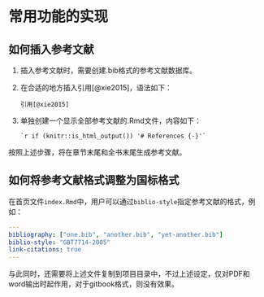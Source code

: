 # 常用功能的实现 {#howtodo}

## 如何插入参考文献

1. 插入参考文献时，需要创建.bib格式的参考文献数据库。
2. 在合适的地方插入引用[@xie2015]，语法如下：

   ```
   引用[@xie2015]
   ```
3. 单独创建一个显示全部参考文献的.Rmd文件，内容如下：
   ```
   `r if (knitr::is_html_output()) '# References {-}'`
   ```

按照上述步骤，将在章节末尾和全书末尾生成参考文献。

## 如何将参考文献格式调整为国标格式

在首页文件`index.Rmd`中，用户可以通过`biblio-style`指定参考文献的格式，例如：

```yaml
---
bibliography: ["one.bib", "another.bib", "yet-another.bib"]
biblio-style: "GBT7714-2005"
link-citations: true
---
```

与此同时，还需要将上述文件复制到项目目录中，不过上述设定，仅对PDF和word输出时起作用，对于gitbook格式，则没有效果。
